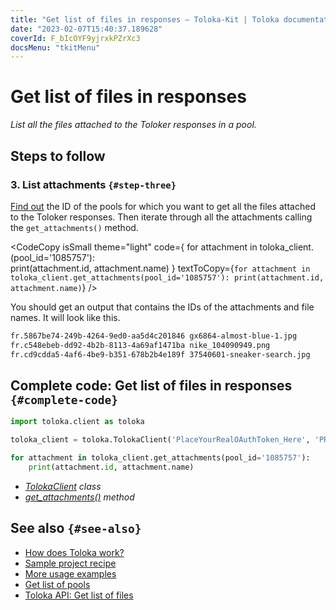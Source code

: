 ```yaml
---
title: "Get list of files in responses — Toloka-Kit | Toloka documentation"
date: "2023-02-07T15:40:37.189628"
coverId: F_bIcOYF9yjrxkPZrXc3
docsMenu: "tkitMenu"
---
```



# Get list of files in responses

_List all the files attached to the Toloker responses in a pool._

## Steps to follow

<Import/>

<Instantiate/>

### 3. List attachments `{#step-three}`

[Find out](/docs/toloka-kit/recipes/get-pools) the ID of the pools for which you want to get all the files attached to the Toloker responses. Then iterate through all the attachments calling the `get_attachments()` method.

<CodeCopy
  isSmall
  theme="light"
  code={
    <HighlightChildren language="python">
      for attachment in toloka_client.<Term term="get_attachments"><GetAttachments/></Term>(pool_id='1085757'):
      <br/>    print(attachment.id, attachment.name)
    </HighlightChildren>
  }
  textToCopy={`for attachment in toloka_client.get_attachments(pool_id='1085757'):
    print(attachment.id, attachment.name)`}
/>

You should get an output that contains the IDs of the attachments and file names. It will look like this.

```bash
fr.5867be74-249b-4264-9ed0-aa5d4c201846 gx6864-almost-blue-1.jpg
fr.c548ebeb-dd92-4b2b-8113-4a69af1471ba nike_104090949.png
fr.cd9cdda5-4af6-4be9-b351-678b2b4e189f 37540601-sneaker-search.jpg
```

## Complete code: Get list of files in responses `{#complete-code}`

```python
import toloka.client as toloka

toloka_client = toloka.TolokaClient('PlaceYourRealOAuthToken_Here', 'PRODUCTION')

for attachment in toloka_client.get_attachments(pool_id='1085757'):
    print(attachment.id, attachment.name)
```

<Note mode="tip" title="List of classes and methods used in this recipe">

- _[TolokaClient](/docs/toloka-kit/reference/toloka.client.TolokaClient) class_
- _[get_attachments()](/docs/toloka-kit/reference/toloka.client.TolokaClient.get_attachments) method_

</Note>

## See also `{#see-also}`

- [How does Toloka work?](/docs/guide/overview)
- [Sample project recipe](/docs/toloka-kit/recipes/learn-basics)
- [More usage examples](/docs/toloka-kit/recipes/use-cases)
- [Get list of pools](/docs/toloka-kit/recipes/get-pools)
- [Toloka API: Get list of files](https://toloka.ai/docs/api/api-reference/#get-/attachments)
